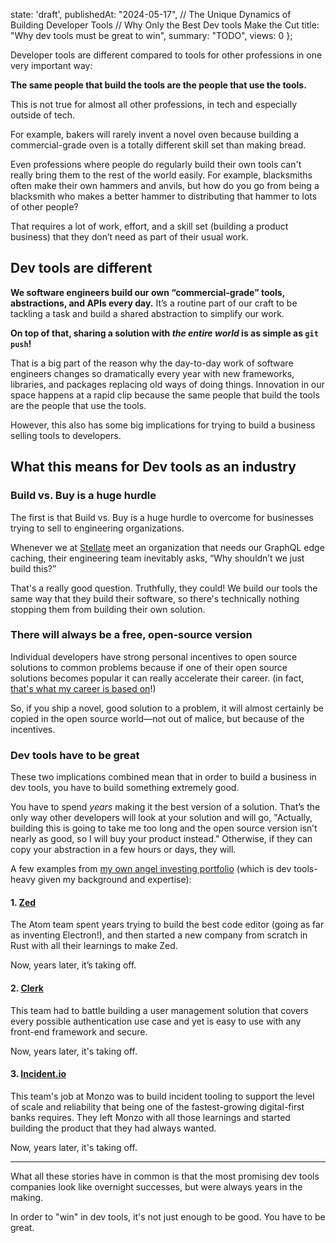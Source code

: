 
  state: 'draft',
  publishedAt: "2024-05-17",
  // The Unique Dynamics of Building Developer Tools
  // Why Only the Best Dev tools Make the Cut
  title: "Why dev tools must be great to win",
  summary: "TODO",
  views: 0
};


<BlogPost meta={meta}>

Developer tools are different compared to tools for other professions in one very important way:

**The same people that build the tools are the people that use the tools.**

This is not true for almost all other professions, in tech and especially outside of tech.

For example, bakers will rarely invent a novel oven because building a commercial-grade oven is a totally different skill set than making bread. 

Even professions where people do regularly build their own tools can't really bring them to the rest of the world easily. For example, blacksmiths often make their own hammers and anvils, but how do you go from being a blacksmith who makes a better hammer to distributing that hammer to lots of other people?

That requires a lot of work, effort, and a skill set (building a product business) that they don’t need as part of their usual work.

## Dev tools are different

**We software engineers build our own “commercial-grade” tools, abstractions, and APIs every day.** It’s a routine part of our craft to be tackling a task and build a shared abstraction to simplify our work.

**On top of that, sharing a solution with _the entire world_ is as simple as `git push`!**

That is a big part of the reason why the day-to-day work of software engineers changes so dramatically every year with new frameworks, libraries, and packages replacing old ways of doing things. Innovation in our space happens at a rapid clip because the same people that build the tools are the people that use the tools.

However, this also has some big implications for trying to build a business selling tools to developers.

## What this means for Dev tools as an industry

### Build vs. Buy is a huge hurdle

The first is that Build vs. Buy is a huge hurdle to overcome for businesses trying to sell to engineering organizations.

Whenever we at [Stellate](https://stellate.co) meet an organization that needs our GraphQL edge caching, their engineering team inevitably asks, “Why shouldn’t we just build this?”

That's a really good question. Truthfully, they could! We build our tools the same way that they build their software, so there's technically nothing stopping them from building their own solution.

### There will always be a free, open-source version

Individual developers have strong personal incentives to open source solutions to common problems because if one of their open source solutions becomes popular it can really accelerate their career. (in fact, [that's what my career is based on](https://mxs.is/doc)!)

So, if you ship a novel, good solution to a problem, it will almost certainly be copied in the open source world—not out of malice, but because of the incentives.

### Dev tools have to be great

These two implications combined mean that in order to build a business in dev tools, you have to build something extremely good.

You have to spend *years* making it the best version of a solution. That’s the only way other developers will look at your solution and will go, "Actually, building this is going to take me too long and the open source version isn’t nearly as good, so I will buy your product instead." Otherwise, if they can copy your abstraction in a few hours or days, they will.

A few examples from [my own angel investing portfolio](/investments) (which is dev tools-heavy given my background and expertise):

#### 1. [Zed](https://zed.dev)

The Atom team spent years trying to build the best code editor (going as far as inventing Electron!), and then started a new company from scratch in Rust with all their learnings to make Zed.

Now, years later, it’s taking off.

#### 2. [Clerk](https://clerk.dev)

This team had to battle building a user management solution that covers every possible authentication use case and yet is easy to use with any front-end framework and secure.

Now, years later, it's taking off.

#### 3. [Incident.io](https://incident.io)

This team's job at Monzo was to build incident tooling to support the level of scale and reliability that being one of the fastest-growing digital-first banks requires. They left Monzo with all those learnings and started building the product that they had always wanted.

Now, years later, it's taking off.

----

What all these stories have in common is that the most promising dev tools companies look like overnight successes, but were always years in the making.

In order to "win" in dev tools, it's not just enough to be good. You have to be great.

</BlogPost>